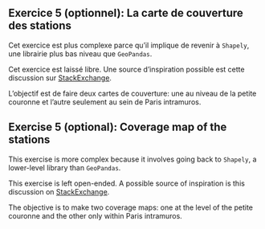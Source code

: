 ::: {.content-visible when-profile="fr"}

:::: {.exercise}
## Exercice 5 (optionnel): La carte de couverture des stations

Cet exercice est plus complexe parce qu'il implique de revenir à `Shapely`, une librairie plus bas niveau que `GeoPandas`. 

Cet exercice est laissé libre. Une source d'inspiration possible est cette discussion sur [StackExchange](https://gis.stackexchange.com/questions/337561/making-polygon-for-every-point-in-set-using-voronoi-diagram). 

L'objectif est de faire deux cartes de couverture: une au niveau de la petite couronne et l'autre seulement au sein de Paris intramuros. 

::::

:::

::: {.content-visible when-profile="en"}

::: {.exercise}
## Exercise 5 (optional): Coverage map of the stations

This exercise is more complex because it involves going back to `Shapely`, a lower-level library than `GeoPandas`.

This exercise is left open-ended. A possible source of inspiration is this discussion on [StackExchange](https://gis.stackexchange.com/questions/337561/making-polygon-for-every-point-in-set-using-voronoi-diagram).

The objective is to make two coverage maps: one at the level of the petite couronne and the other only within Paris intramuros.

:::


:::

